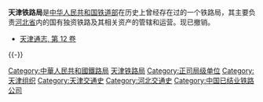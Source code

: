 {{expand|time=2014-09-14T05:21:26+00:00}}
{{unreferenced|time=2014-09-14T05:21:26+00:00}}
{{Infobox China railway bureau
|铁路局名称=天津铁路局
|图片=
|图片介紹=
|铁路局拼音=Tianjin
|英文名称=Tianjin Railway Bureau
|成立时间=
|撤销时间=
|铁路局位置={{PRC}}[[天津市|天津市]]
|坐标=
|归属=<s>[[中华人民共和国铁道部|中华人民共和国铁道部]]</s>
|管辖范围= 
|网站=
}}
'''天津铁路局'''是[[中华人民共和国铁道部|中华人民共和国铁道部]]在历史上曾经存在过的一个铁路局，其主要负责[[河北省|河北省]]内的国有独资铁路及其相关资产的管辖和运营。现已撤销。

*[https://books.google.com.hk/books?id=IHQLAQAAMAAJ&q=%22%E5%A4%A9%E6%B4%A5%E9%93%81%E8%B7%AF%E5%B1%80%22+-inpublisher:icon&dq=%22%E5%A4%A9%E6%B4%A5%E9%93%81%E8%B7%AF%E5%B1%80%22+-inpublisher:icon&hl=zh-CN&sa=X&ved=0ahUKEwjp29_51afcAhVDBIgKHUFxBYgQ6AEIMzAD 天津通志, 第 12 卷]{{Wayback|url=https://books.google.com.hk/books?id=IHQLAQAAMAAJ&q=%22%E5%A4%A9%E6%B4%A5%E9%93%81%E8%B7%AF%E5%B1%80%22+-inpublisher:icon&dq=%22%E5%A4%A9%E6%B4%A5%E9%93%81%E8%B7%AF%E5%B1%80%22+-inpublisher:icon&hl=zh-CN&sa=X&ved=0ahUKEwjp29_51afcAhVDBIgKHUFxBYgQ6AEIMzAD |date=20180718055300 }}

{{-}}
{{中华人民共和国铁道部}}

[[Category:中華人民共和國鐵路局|Category:中華人民共和國鐵路局]]
[[Category:天津铁路局|]]
[[Category:正司局级单位|Category:正司局级单位]]
[[Category:天津组织|Category:天津组织]]
[[Category:天津交通史|Category:天津交通史]]
[[Category:河北交通史|Category:河北交通史]]
[[Category:中国已结业铁路公司|Category:中国已结业铁路公司]]